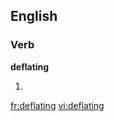 
==English==

===Verb===
'''deflating'''

# {{present participle of|[[deflate]]}}

[[fr:deflating]]
[[vi:deflating]]